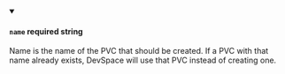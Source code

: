 
<details className="config-field" data-expandable="false" open>
<summary>

#### `name` <span class="config-field-required" data-required="false">required</span> <span class="config-field-type">string</span> <span class="config-field-default"></span>

Name is the name of the PVC that should be created. If a PVC with that name
already exists, DevSpace will use that PVC instead of creating one.

</summary>



</details>
